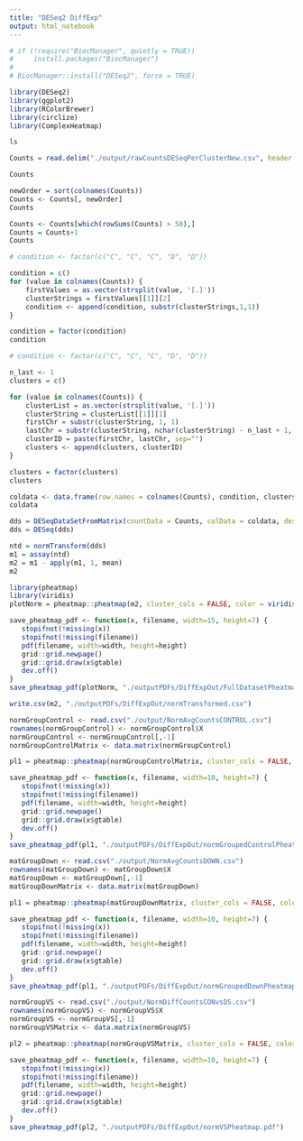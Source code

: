 ```yaml
---
title: "DESeq2 DiffExp"
output: html_notebook
---
```


```r
# if (!require("BiocManager", quietly = TRUE))
#     install.packages("BiocManager")
# 
# BiocManager::install("DESeq2", force = TRUE)
```

```r
library(DESeq2)
library(ggplot2)
library(RColorBrewer)
library(circlize)
library(ComplexHeatmap)
```

```bash
ls
```

```r
Counts = read.delim("./output/rawCountsDESeqPerClusterNew.csv", header = TRUE, row.names = 1, sep = ",")
```

```r
Counts
```
```r
newOrder = sort(colnames(Counts))
Counts <- Counts[, newOrder]
Counts
```


```r
Counts <- Counts[which(rowSums(Counts) > 50),]
Counts = Counts+1
Counts
```

```r
# condition <- factor(c("C", "C", "C", "D", "D"))

condition = c()
for (value in colnames(Counts)) {
    firstValues = as.vector(strsplit(value, '[.]'))
    clusterStrings = firstValues[[1]][2]
    condition <- append(condition, substr(clusterStrings,1,1))
}

condition = factor(condition)
condition
```

```r
# condition <- factor(c("C", "C", "C", "D", "D"))

n_last <- 1  
clusters = c()

for (value in colnames(Counts)) {
    clusterList = as.vector(strsplit(value, '[.]'))
    clusterString = clusterList[[1]][1]
    firstChr = substr(clusterString, 1, 1)
    lastChr = substr(clusterString, nchar(clusterString) - n_last + 1, nchar(clusterString))
    clusterID = paste(firstChr, lastChr, sep="")
    clusters <- append(clusters, clusterID)
}

clusters = factor(clusters)
clusters
```

```r
coldata <- data.frame(row.names = colnames(Counts), condition, clusters)
coldata
```

```r
dds = DESeqDataSetFromMatrix(countData = Counts, colData = coldata, design = ~condition)
dds = DESeq(dds)
```


```r
ntd = normTransform(dds)
m1 = assay(ntd)
m2 = m1 - apply(m1, 1, mean)
m2
```

```r
library(pheatmap)
library(viridis)
plotNorm = pheatmap::pheatmap(m2, cluster_cols = FALSE, color = viridis_pal(option = "viridis")(250), treeheight_row = 0, annotation_names_row = FALSE)

save_pheatmap_pdf <- function(x, filename, width=15, height=7) {
   stopifnot(!missing(x))
   stopifnot(!missing(filename))
   pdf(filename, width=width, height=height)
   grid::grid.newpage()
   grid::grid.draw(x$gtable)
   dev.off()
}
save_pheatmap_pdf(plotNorm, "./outputPDFs/DiffExpOut/FullDatasetPheatmapClusterColOFF.pdf")
```

```r
write.csv(m2, "./outputPDFs/DiffExpOut/normTransformed.csv")
```

```r
normGroupControl <- read.csv("./output/NormAvgCountsCONTROL.csv")
rownames(normGroupControl) <- normGroupControl$X
normGroupControl <- normGroupControl[,-1]
normGroupControlMatrix <- data.matrix(normGroupControl)

pl1 = pheatmap::pheatmap(normGroupControlMatrix, cluster_cols = FALSE, color = viridis_pal(option = "viridis")(250), treeheight_row = 0, annotation_names_row = FALSE)

save_pheatmap_pdf <- function(x, filename, width=10, height=7) {
   stopifnot(!missing(x))
   stopifnot(!missing(filename))
   pdf(filename, width=width, height=height)
   grid::grid.newpage()
   grid::grid.draw(x$gtable)
   dev.off()
}
save_pheatmap_pdf(pl1, "./outputPDFs/DiffExpOut/normGroupedControlPheatmap.pdf")
```

```r
matGroupDown <- read.csv("./output/NormAvgCountsDOWN.csv")
rownames(matGroupDown) <- matGroupDown$X
matGroupDown <- matGroupDown[,-1]
matGroupDownMatrix <- data.matrix(matGroupDown)

pl1 = pheatmap::pheatmap(matGroupDownMatrix, cluster_cols = FALSE, color = viridis_pal(option = "viridis")(250), treeheight_row = 0, annotation_names_row = FALSE)

save_pheatmap_pdf <- function(x, filename, width=10, height=7) {
   stopifnot(!missing(x))
   stopifnot(!missing(filename))
   pdf(filename, width=width, height=height)
   grid::grid.newpage()
   grid::grid.draw(x$gtable)
   dev.off()
}
save_pheatmap_pdf(pl1, "./outputPDFs/DiffExpOut/normGroupedDownPheatmap.pdf")
```

```r
normGroupVS <- read.csv("./output/NormDiffCountsCONvsDS.csv")
rownames(normGroupVS) <- normGroupVS$X
normGroupVS <- normGroupVS[,-1]
normGroupVSMatrix <- data.matrix(normGroupVS)

pl2 = pheatmap::pheatmap(normGroupVSMatrix, cluster_cols = FALSE, color=colorRampPalette(c("yellow", "black", "magenta"))(50), treeheight_row = 0, annotation_names_row = FALSE)

save_pheatmap_pdf <- function(x, filename, width=10, height=7) {
   stopifnot(!missing(x))
   stopifnot(!missing(filename))
   pdf(filename, width=width, height=height)
   grid::grid.newpage()
   grid::grid.draw(x$gtable)
   dev.off()
}
save_pheatmap_pdf(pl2, "./outputPDFs/DiffExpOut/normVSPheatmap.pdf")
```
















